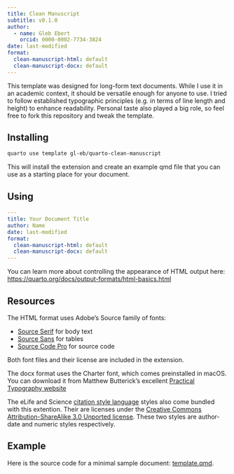 ```yaml
---
title: Clean Manuscript
subtitle: v0.1.0
author:
  - name: Gleb Ebert
    orcid: 0000-0002-7734-3824
date: last-modified
format:
  clean-manuscript-html: default
  clean-manuscript-docx: default
---
```


This template was designed for long-form text documents.
While I use it in an academic context, it should be versatile enough for anyone to use.
I tried to follow established typographic principles (e.g. in terms of line length and height) to enhance readability.
Personal taste also played a big role, so feel free to fork this repository and tweak the template.

## Installing

```bash
quarto use template gl-eb/quarto-clean-manuscript
```

This will install the extension and create an example qmd file that you can use as a starting place for your document.

## Using

```yaml
---
title: Your Document Title
author: Name
date: last-modified
format:
  clean-manuscript-html: default
  clean-manuscript-docx: default
---
```

You can learn more about controlling the appearance of HTML output here: <https://quarto.org/docs/output-formats/html-basics.html>

## Resources

The HTML format uses Adobe's Source family of fonts:

- [Source Serif](https://adobe-fonts.github.io/source-serif/) for body text
- [Source Sans](https://adobe-fonts.github.io/source-sans/) for tables
- [Source Code Pro](https://adobe-fonts.github.io/source-code-pro/) for source code

Both font files and their license are included in the extension.

The docx format uses the Charter font, which comes preinstalled in macOS.
You can download it from Matthew Butterick's excellent [Practical Typography website](https://practicaltypography.com/charter.html)

The eLife and Science [citation style language](https://citationstyles.org/.) styles also come bundled with this extention.
Their are licenses under the [Creative Commons Attribution-ShareAlike 3.0 Unported license](https://creativecommons.org/licenses/by-sa/3.0/).
These two styles are author-date and numeric styles respectively.

## Example

Here is the source code for a minimal sample document: [template.qmd](template.qmd).
